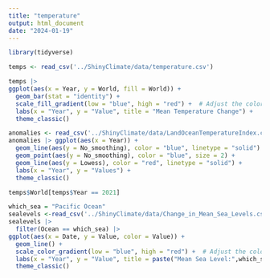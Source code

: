 ```yaml
---
title: "temperature"
output: html_document
date: "2024-01-19"
---
```


```r
library(tidyverse)
```

```r
temps <- read_csv('../ShinyClimate/data/temperature.csv')
```

```r
temps |>
ggplot(aes(x = Year, y = World, fill = World)) +
  geom_bar(stat = "identity") +
  scale_fill_gradient(low = "blue", high = "red") +  # Adjust the color scale
  labs(x = "Year", y = "Value", title = "Mean Temperature Change") +
  theme_classic()
```

```r
anomalies <- read_csv('../ShinyClimate/data/LandOceanTemperatureIndex.csv')
anomalies |> ggplot(aes(x = Year)) +
  geom_line(aes(y = No_smoothing), color = "blue", linetype = "solid") +
  geom_point(aes(y = No_smoothing), color = "blue", size = 2) +
  geom_line(aes(y = Lowess), color = "red", linetype = "solid") +
  labs(x = "Year", y = "Values") +
  theme_classic()
```


```r
temps$World[temps$Year == 2021]
```

```r
which_sea = "Pacific Ocean"
sealevels <-read_csv('../ShinyClimate/data/Change_in_Mean_Sea_Levels.csv') 
sealevels |> 
  filter(Ocean == which_sea) |>
ggplot(aes(x = Date, y = Value, color = Value)) +
  geom_line() +
  scale_color_gradient(low = "blue", high = "red") +  # Adjust the color scale
  labs(x = "Year", y = "Value", title = paste("Mean Sea Level:",which_sea)) +
  theme_classic()
```

